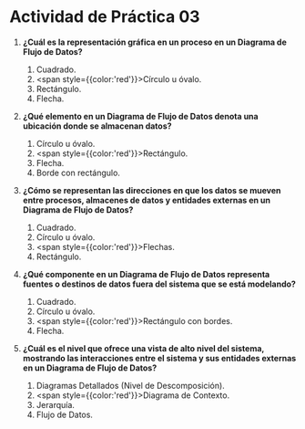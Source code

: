 # Actividad de Práctica 03

1. **¿Cuál es la representación gráfica en un proceso en un Diagrama de Flujo de Datos?**
    1. Cuadrado.
    2. <span style={{color:'red'}}>Círculo u óvalo.</span>
    3. Rectángulo.
    4. Flecha.

2. **¿Qué elemento en un Diagrama de Flujo de Datos denota una ubicación donde se almacenan datos?**
    1. Círculo u óvalo.
    2. <span style={{color:'red'}}>Rectángulo.</span>
    3. Flecha.
    4. Borde con rectángulo.

3. **¿Cómo se representan las direcciones en que los datos se mueven entre procesos, almacenes de datos y entidades externas en un Diagrama de Flujo de Datos?**
    1. Cuadrado.
    2. Círculo u óvalo.
    3. <span style={{color:'red'}}>Flechas.</span>
    4. Rectángulo.

4. **¿Qué componente en un Diagrama de Flujo de Datos representa fuentes o destinos de datos fuera del sistema que se está modelando?**
    1. Cuadrado.
    2. Círculo u óvalo.
    3. <span style={{color:'red'}}>Rectángulo con bordes.</span>
    4. Flecha.

5. **¿Cuál es el nivel que ofrece una vista de alto nivel del sistema, mostrando las interacciones entre el sistema y sus entidades externas en un Diagrama de Flujo de Datos?**
    1. Diagramas Detallados (Nivel de Descomposición).
    2. <span style={{color:'red'}}>Diagrama de Contexto.</span>
    3. Jerarquía.
    4. Flujo de Datos.